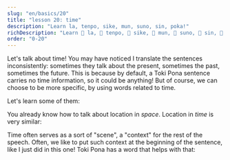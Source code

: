 ```yaml
---
slug: "en/basics/20"
title: "lesson 20: time"
description: "Learn la, tenpo, sike, mun, suno, sin, poka!"
richDescription: "Learn 󱤡 la, 󱥫 tenpo, 󱥜 sike, 󱤺 mun, 󱥤 suno, 󱥝 sin, 󱥒 poka!"
order: "0-20"
---
```



Let's talk about time! You may have noticed I translate the sentences inconsistently: sometimes they talk about the present, sometimes the past, sometimes the future. This is because by default, a Toki Pona sentence carries no time information, so it could be anything! But of course, we can choose to be more specific, by using words related to time.

Let's learn some of them:

<List>
  <Word sl="tenpo" m="time, moment, situation" />
  <Word sl="sike" m="round, repeating, yearly; circle, ball" />
  <Word sl="mun" m="moon, celestial body" />
  <Word sl="suno" m="sun, daylight; bright" />
  <Word sl="sin" m="new, fresh; again" />
  <Word sl="poka" m="side, vicinity; nearby" />
</List>

You already know how to talk about location in *space*. Location in *time* is very similar:

<List>
  <Word sl="lon tenpo kama" m="in the coming time, in the future" />
  <Word sl="lon tenpo pini" m="in the finished time, in the past" />
  <Word sl="lon tenpo ni" m="during this time" />
  <Sentence sl="soweli lili mi o kama suli lon tenpo kama!" m="May my little cat grow big in the future!" />
  <Sentence sl="ma Loma li ma suli lon tenpo weka." m="Rome was a large empire long ago." />
</List>

Time often serves as a sort of "scene", a "context" for the rest of the speech. Often, we like to put such context at the beginning of the sentence, like I just did in this one! Toki Pona has a word that helps with that:

<List>
  <Word sl="la" m="as for ..., speaking of ..., when ..., if ... " />
  <Word sl="ken la" m="perhaps, ..." />
  <Word sl="open la" m="to begin with, ..." />
  <Word sl="lipu la" m="as for the book, ..." />
  <Word sl="tenpo la" m="sometimes, ..." />
  <Word sl="tenpo pini la" m="in the past, ..." />
  <Word sl="tenpo suno kama la" m="the next day, ...; tomorrow, ..." />
  <Sentence sl="sin la mi wile toki e ni:" m="Once again, I just want to say that..." />
  <Sentence sl="mi pali e ni lon tenpo kama poka." m="I will work on this soon." />
</List>
